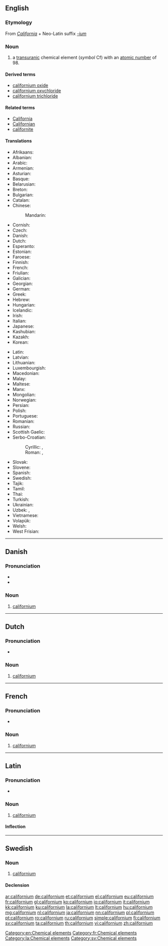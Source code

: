 {{also|Californium}}
==English==
{{elements|Cf|berkelium|Bk|einsteinium|Es}}

===Etymology===
From ''[[California]]'' + Neo-Latin suffix ''[[-ium]]''

===Noun===
{{en-noun|-}}
{{wikipedia}}

# a [[transuranic]] chemical element (''symbol'' Cf) with an [[atomic number]] of 98.

====Derived terms====
* [[californium oxide]]
* [[californium oxychloride]]
* [[californium trichloride]]

====Related terms====
* [[California]]
* [[Californian]]
* [[californite]]

====Translations====
{{trans-top|chemical element}}
* Afrikaans: {{t|af|kalifornium}}
* Albanian: {{t|sq|kalefornium}}
* Arabic: {{t|ar|كَالِيفُورْنِيُوم|m|tr=kaliforniyum}}
* Armenian: {{t|hy|կալիֆոռնիում}}
* Asturian: {{t|ast|californiu|m}}
* Basque: {{t|eu|kalifornioa}}
* Belarusian: {{t|be|калiфо́рнiй|m}}
* Breton: {{t|br|kaliforniom}}
* Bulgarian: {{t|bg|калифо́рний|m}}
* Catalan: {{t|ca|californi}}
* Chinese:
*: Mandarin: {{t|cmn|鉲|tr=kāi|sc=Hani}}
* Cornish: {{t|kw|calyfornyum}}
* Czech: {{t+|cs|kalifornium}}
* Danish: {{t|da|californium}}
* Dutch: {{t+|nl|californium|n}}
* Esperanto: {{t|eo|kaliforniumo}}
* Estonian: {{t|et|kalifornium}}
* Faroese: {{t|fo|kalifornium|n}}
* Finnish: {{t+|fi|kalifornium}}
* French: {{t+|fr|californium|m}}
* Friulian: {{t|fur|californi}}
* Galician: {{t+|gl|californio}}
* Georgian: {{t|ka|კალიფორნიუმი}}
* German: {{t+|de|Californium|n}}
* Greek: {{t+|el|καλιφόρνιο|n}}
* Hebrew: {{t|he|קליפורניום|tr=kalifórniyum}}
* Hungarian: {{t+|hu|kalifornium}}
* Icelandic: {{t+|is|kalifornín}}
* Irish: {{t|ga|calafoirniam}}
* Italian: {{t+|it|californio|m}}
* Japanese: {{t+|ja|カリホルニウム|tr=karihoruniumu}}
* Kashubian: {{t|csb|kalifòrn}}
* Kazakh: {{t+|kk|калифорний|sc=Cyrl}}
* Korean: {{t+|ko|칼리포르늄|tr=kalliporeunyum}}
{{trans-mid}}
* Latin: {{t+|la|californium}}
* Latvian: {{t|lv|kalifornijs}}
* Lithuanian: {{t+|lt|kalifornis}}
* Luxembourgish: {{t|lb|Kalifornium}}
* Macedonian: {{t|mk|калифорниум|m}}
* Malay: {{t|ms|kalifornium}}
* Maltese: {{t|mt|kalifornjum}}
* Manx: {{t|gv|californium}}
* Mongolian: {{t|mn|калифорни}}
* Norwegian: {{t|no|californium}}
* Persian: {{t|fa|کالیفرنیم|tr=kâliforniom|sc=fa-Arab}}
* Polish: {{t+|pl|kaliforn|m}}
* Portuguese: {{t+|pt|califórnio|m}}
* Romanian: {{t+|ro|californiu|n}}
* Russian: {{t+|ru|калифо́рний|m}}
* Scottish Gaelic: {{t|gd|calafoirniam}}
* Serbo-Croatian:
*: Cyrillic: {{t|sh|калифорниj|m|sc=Cyrl}}, {{t|sh|калифорниjум|m|sc=Cyrl}}
*: Roman: {{t+|sh|kalifornij}}, {{t|sh|kalifornijum}}
* Slovak: {{t|sk|kalifornium}}
* Slovene: {{t+|sl|kalifornij}}
* Spanish: {{t+|es|californio|m}}
* Swedish: {{t+|sv|californium|n}}
* Tajik: {{t|tg|tr=kaliforni'|sc=Latn}}
* Tamil: {{t|ta|கலிபோர்ணியம்}}
* Thai: {{t|th|แคลิฟอร์เนียม|tr=khaelifoniam}}
* Turkish: {{t+|tr|kaliforniyum}}
* Ukrainian: {{t|uk|калiфо́рнiй|m}}
* Uzbek: {{t|uz|калифорний}}, {{t|uz|kaliforniy}}
* Vietnamese: {{t|vi|califoni}}
* Volapük: {{t|vo|kalifornin}}
* Welsh: {{t|cy|califforniwm}}
* West Frisian: {{t|fy|californium}}
{{trans-bottom}}

[[Category:en:Chemical elements]]

----

==Danish==
{{elements|Cf|berkelium|Bk|einsteinium|Es|lang=da}}

{{wikipedia|lang=da}}

===Pronunciation===
* {{IPA|/kalifɒːnjɔm/|lang=da}}
* {{rhymes|ɔm|lang=da}}

===Noun===
{{da-noun|et|-}}

# {{context|chemistry|lang=da}} [[californium]] {{gloss|a [[transuranic]] chemical element (''symbol'' Cf) with an [[atomic number]] of 98|lang=Da}}

----

==Dutch==
{{wikipedia|lang=nl}}
{{elements|Cf|berkelium|Bk|einsteinium|Es|lang=nl}}

===Pronunciation===
* {{audio|Nl-californium.ogg|Audio|lang=nl}}

===Noun===
{{nl-noun|n|-|-}}

# [[#English|californium]]

----

==French==
{{wikipedia|lang=fr}}

===Pronunciation===
* {{IPA|/ka.li.fɔʁ.njɔm/|lang=fr}}

===Noun===
{{fr-noun|m|-}}

# [[#English|californium]]


[[Category:fr:Chemical elements]]

----

==Latin==
{{wikipedia|lang=la}}

===Pronunciation===
* {{la-pronunc|californium}}

===Noun===
{{la-noun|californium||californiī|n|second}}

# [[#English|californium]]

====Inflection====
{{la-decl-2nd-N|californi}}

[[Category:la:Chemical elements]]

----

==Swedish==

===Noun===
{{sv-noun|n}}

# [[#English|californium]]

====Declension====
{{sv-noun-unc-irreg-n|2=californiumet}}
{{sv-noun-unc-irreg-n|2=californiet}}

[[Category:sv:Chemical elements]]

[[ar:californium]]
[[de:californium]]
[[et:californium]]
[[el:californium]]
[[eu:californium]]
[[fr:californium]]
[[gl:californium]]
[[ko:californium]]
[[io:californium]]
[[it:californium]]
[[kk:californium]]
[[ku:californium]]
[[la:californium]]
[[lt:californium]]
[[hu:californium]]
[[mg:californium]]
[[nl:californium]]
[[ja:californium]]
[[nn:californium]]
[[pl:californium]]
[[pt:californium]]
[[ro:californium]]
[[ru:californium]]
[[simple:californium]]
[[fi:californium]]
[[sv:californium]]
[[ta:californium]]
[[th:californium]]
[[vi:californium]]
[[zh:californium]]